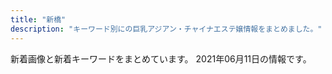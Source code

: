```yaml
---
title: "新橋"
description: "キーワード別にの巨乳アジアン・チャイナエステ嬢情報をまとめました。"
---
```


新着画像と新着キーワードをまとめています。
2021年06月11日の情報です。

<DmmAffiliateIns />
<KeywordTable
  shops={
    [
    {
        "name": "\u6c34\u7121\u6708\uff5e\u307f\u306a\u3065\u304d\uff5e",
        "keywords": {
            "83": 4,
            "90": 4,
            "86": 4,
            "85": 4,
            "87": 4
        },
        "img_links": [
            "https://minazuki-tokyo.com/wp-content/uploads/2021/02/sm02.png",
            "https://minazuki-tokyo.com/wp-content/uploads/2020/11/photo02.png",
            "https://minazuki-tokyo.com/wp-content/uploads/2020/11/photo03.png",
            "https://minazuki-tokyo.com/wp-content/uploads/2020/11/photo04.png",
            "https://minazuki-tokyo.com/wp-content/uploads/2021/02/t07.png",
            "https://minazuki-tokyo.com/wp-content/uploads/2021/02/yumi.png",
            "https://minazuki-tokyo.com/wp-content/uploads/2021/02/yuyu.png",
            "https://minazuki-tokyo.com/wp-content/uploads/2021/02/2-09.png",
            "https://minazuki-tokyo.com/wp-content/uploads/2021/02/t03.png",
            "https://minazuki-tokyo.com/wp-content/uploads/2021/02/t02.png",
            "https://minazuki-tokyo.com/wp-content/uploads/2021/02/haru.jpg",
            "https://minazuki-tokyo.com/wp-content/uploads/2021/02/sm03.png",
            "https://minazuki-tokyo.com/wp-content/uploads/2021/02/t04.png",
            "https://minazuki-tokyo.com/wp-content/uploads/2021/02/sm01.png",
            "https://minazuki-tokyo.com/wp-content/uploads/2021/02/cam.png",
            "https://minazuki-tokyo.com/wp-content/uploads/2021/02/t06.png",
            "https://minazuki-tokyo.com/wp-content/uploads/2021/02/sm04.png",
            "https://minazuki-tokyo.com/wp-content/uploads/2020/11/photo05.png",
            "https://minazuki-tokyo.com/wp-content/uploads/2021/02/yuyu2.jpg",
            "https://minazuki-tokyo.com/wp-content/uploads/2020/11/photo01.png",
            "https://minazuki-tokyo.com/wp-content/uploads/2021/02/t01.png",
            "https://minazuki-tokyo.com/wp-content/uploads/2021/02/top2.png",
            "https://minazuki-tokyo.com/wp-content/uploads/2021/02/top1.png",
            "https://minazuki-tokyo.com/wp-content/uploads/2021/02/price.png",
            "https://minazuki-tokyo.com/wp-content/uploads/2021/02/koyuri-1.jpg",
            "https://minazuki-tokyo.com/wp-content/uploads/2021/02/t05.png",
            "https://minazuki-tokyo.com/wp-content/uploads/2021/02/haru.png",
            "https://minazuki-tokyo.com/wp-content/uploads/2021/02/t08.png",
            "https://minazuki-tokyo.com/wp-content/uploads/2021/02/ayu.png",
            "https://minazuki-tokyo.com/wp-content/uploads/2021/03/top10.png",
            "https://minazuki-tokyo.com/wp-content/uploads/2021/02/ayu.jpg",
            "https://minazuki-tokyo.com/wp-content/uploads/2021/02/yumi.jpg",
            "https://minazuki-tokyo.com/wp-content/uploads/2021/02/koyuri.png"
        ],
        "station": "JR\u6d5c\u677e\u753a\u99c5\u5357\u53e3",
        "url": "https://minazuki-tokyo.com/"
    },
    {
        "keywords": {
            "D": 12,
            "C": 8,
            "F": 4
        },
        "name": "Artemis",
        "url": "https://hamamatsucho-esthe.work/",
        "station": "JR\u6d5c\u677e\u753a\u99c5\u5317\u53e3",
        "img_links": [
            "https://hamamatsucho-esthe.work/staff/riri-l1.jpg",
            "https://hamamatsucho-esthe.work/room/4-l.jpg",
            "https://hamamatsucho-esthe.work/images/qrcode.png",
            "https://hamamatsucho-esthe.work/images/footer-l.png",
            "https://hamamatsucho-esthe.work/2020/11/06/momo-s1.jpg",
            "https://hamamatsucho-esthe.work/2019/11/05/nanami-s1.jpg",
            "https://hamamatsucho-esthe.work/staff/riri-s1.jpg",
            "https://hamamatsucho-esthe.work/2018/09/10/sora-s1.jpg",
            "https://hamamatsucho-esthe.work/room/esthe2.jpg",
            "https://hamamatsucho-esthe.work/room/esthe3.jpg",
            "https://hamamatsucho-esthe.work/staff/nana-l1.jpg",
            "https://hamamatsucho-esthe.work/menu/friend.png",
            "https://hamamatsucho-esthe.work/2019/05/25/koko-s1.jpg",
            "https://hamamatsucho-esthe.work/images/main1.jpg",
            "https://hamamatsucho-esthe.work/staff/sora-s1.jpg",
            "https://hamamatsucho-esthe.work/button/blog.png",
            "https://hamamatsucho-esthe.work/icon/twitter.png",
            "https://hamamatsucho-esthe.work/room/3-l.jpg",
            "https://hamamatsucho-esthe.work/room/1-l.jpg",
            "https://hamamatsucho-esthe.work/staff/mimi-s1.jpg",
            "https://hamamatsucho-esthe.work/staff/yuki-s1.jpg",
            "https://hamamatsucho-esthe.work/2021/04/22/nana-s1.jpg",
            "https://hamamatsucho-esthe.work/2018/12/26/sayaka-s1.jpg",
            "https://hamamatsucho-esthe.work/icon/google_plus.png",
            "https://hamamatsucho-esthe.work/room/2-s.jpg",
            "https://hamamatsucho-esthe.work/room/4-s.jpg",
            "https://hamamatsucho-esthe.work/2019/05/25/riko-s1.jpg",
            "https://hamamatsucho-esthe.work/2019/01/14/emi-s1.jpg",
            "https://hamamatsucho-esthe.work/staff/nana-s1.jpg",
            "https://hamamatsucho-esthe.work/menu/home.png",
            "https://hamamatsucho-esthe.work/staff/yuki-l1.jpg",
            "https://hamamatsucho-esthe.work/icon/line.png",
            "https://hamamatsucho-esthe.work/images/footer-r.png",
            "https://hamamatsucho-esthe.work/room/2-l.jpg",
            "https://hamamatsucho-esthe.work/menu/gallery.png",
            "https://hamamatsucho-esthe.work/images/clear.png",
            "https://hamamatsucho-esthe.work/icon/facebook.png",
            "https://hamamatsucho-esthe.work/staff/maki-s1.jpg",
            "https://hamamatsucho-esthe.work/2020/07/30/maki-s1.jpg",
            "https://hamamatsucho-esthe.work/room/esthe1.jpg",
            "https://hamamatsucho-esthe.work/2020/01/05/yuki-s1.jpg",
            "https://hamamatsucho-esthe.work/2021/05/20/mimi-s1.jpg",
            "https://hamamatsucho-esthe.work/menu/info.png",
            "https://hamamatsucho-esthe.work/2021/03/26/riri-s1.jpg",
            "https://hamamatsucho-esthe.work/staff/sora-l1.jpg",
            "https://hamamatsucho-esthe.work/2018/09/10/misa-s1.jpg",
            "https://hamamatsucho-esthe.work/staff/riko-s1.jpg",
            "https://hamamatsucho-esthe.work/2019/06/14/riri-s1.jpg",
            "https://hamamatsucho-esthe.work/room/3-s.jpg",
            "https://hamamatsucho-esthe.work/2021/06/04/yuki-s1.jpg",
            "https://hamamatsucho-esthe.work/staff/maki-l1.jpg",
            "https://hamamatsucho-esthe.work/button/home.png",
            "https://hamamatsucho-esthe.work/button/staff.png",
            "https://hamamatsucho-esthe.work/kana01.png",
            "https://hamamatsucho-esthe.work/images/main-sp.jpg",
            "https://hamamatsucho-esthe.work/staff/mimi-l1.jpg",
            "https://hamamatsucho-esthe.work/menu/blog.png",
            "https://hamamatsucho-esthe.work/room/1-s.jpg"
        ]
    },
    {
        "keywords": {
            "E": 7,
            "D": 14,
            "C": 6
        },
        "url": "https://hamamatsucho-mensesthe.net/",
        "name": "SERA",
        "img_links": [
            "https://hamamatsucho-mensesthe.net/wp/wp-content/uploads/2020/01/misaki-l2.jpg",
            "https://hamamatsucho-mensesthe.net/wp/wp-content/uploads/2020/10/aki-150x150.jpg",
            "https://hamamatsucho-mensesthe.net/wp/wp-content/uploads/2019/05/rin-150x150.jpg",
            "https://hamamatsucho-mensesthe.net/wp/images/clear.png",
            "https://hamamatsucho-mensesthe.net/wp/images/top2.jpg",
            "https://hamamatsucho-mensesthe.net/images/footer-l.png",
            "https://hamamatsucho-mensesthe.net/wp/wp-content/uploads/2019/05/nao-150x150.jpg",
            "https://hamamatsucho-mensesthe.net/icon/twitter.png",
            "https://hamamatsucho-mensesthe.net/link/mens-esthe.png",
            "https://hamamatsucho-mensesthe.net/wp/wp-content/uploads/2019/10/eri-150x150.jpg",
            "https://hamamatsucho-mensesthe.net/wp/wp-content/uploads/2020/02/nana.jpg",
            "https://hamamatsucho-mensesthe.net/images/footer-r.png",
            "https://hamamatsucho-mensesthe.net/room/room-l3.jpg",
            "https://hamamatsucho-mensesthe.net/wp/wp-content/uploads/2021/01/yuna.jpg",
            "https://hamamatsucho-mensesthe.net/wp/images/top3.jpg",
            "https://hamamatsucho-mensesthe.net/room/room-l5.jpg",
            "https://hamamatsucho-mensesthe.net/wp/wp-content/uploads/2019/02/paypay2.jpg",
            "https://hamamatsucho-mensesthe.net/staff/top/aki-s1.jpg",
            "https://hamamatsucho-mensesthe.net/staff/top/mitsuki-s1.jpg",
            "https://hamamatsucho-mensesthe.net/wp/wp-content/uploads/2020/08/ayaka.jpg",
            "https://hamamatsucho-mensesthe.net/icon/google_plus.png",
            "https://hamamatsucho-mensesthe.net/room/room-l4.jpg",
            "https://hamamatsucho-mensesthe.net/wp/images/top1.jpg",
            "https://hamamatsucho-mensesthe.net/images/flower.png",
            "https://hamamatsucho-mensesthe.net/wp/icon/google_plus.png",
            "https://hamamatsucho-mensesthe.net/wp/icon/line.png",
            "https://hamamatsucho-mensesthe.net/icon/facebook.png",
            "https://hamamatsucho-mensesthe.net/wp/wp-content/uploads/2019/07/587590BB-96D0-4887-BE26-3B1413FF7283-150x150.jpeg",
            "https://hamamatsucho-mensesthe.net/staff/top/emi-s1.jpg",
            "https://hamamatsucho-mensesthe.net/images/clear.png",
            "https://hamamatsucho-mensesthe.net/wp/wp-content/uploads/2020/01/emi-l1.jpg",
            "https://hamamatsucho-mensesthe.net/wp/wp-content/uploads/2021/05/yuki-s1-150x150.jpg",
            "https://hamamatsucho-mensesthe.net/staff/top/rin-s1.jpg",
            "https://hamamatsucho-mensesthe.net/wp/wp-content/uploads/2020/01/mitsuki.jpg",
            "https://hamamatsucho-mensesthe.net/staff/top/miyu-s1.jpg",
            "https://hamamatsucho-mensesthe.net/room/room-l1.jpg",
            "https://hamamatsucho-mensesthe.net/wp/wp-content/uploads/2020/02/1714CAA8-3D57-4009-AB72-F5A8E6B60310.jpeg",
            "https://hamamatsucho-mensesthe.net/wp/icon/twitter.png",
            "https://hamamatsucho-mensesthe.net/wp/wp-content/uploads/2021/01/yuna-150x150.jpg",
            "https://hamamatsucho-mensesthe.net/room/room-l2.jpg",
            "https://hamamatsucho-mensesthe.net/wp/icon/facebook.png",
            "https://hamamatsucho-mensesthe.net/room/room-l6.jpg",
            "https://hamamatsucho-mensesthe.net/staff/top/yuki-s1.jpg",
            "https://hamamatsucho-mensesthe.net/wp/wp-content/uploads/2020/11/urara.jpg",
            "https://hamamatsucho-mensesthe.net/wp/wp-content/uploads/2019/07/0677E994-1DBF-4E0E-AB70-7CA5C034B140-150x150.jpeg",
            "https://hamamatsucho-mensesthe.net/staff/top/nao-s1.jpg",
            "https://hamamatsucho-mensesthe.net/icon/line.png",
            "https://hamamatsucho-mensesthe.net/staff/top/yuna-s1.jpg",
            "https://hamamatsucho-mensesthe.net/wp/wp-content/uploads/2020/02/stand-by.jpg",
            "https://hamamatsucho-mensesthe.net/wp/wp-content/uploads/2021/05/yuki.jpg",
            "https://hamamatsucho-mensesthe.net/wp/images/mensesthe.jpg",
            "https://hamamatsucho-mensesthe.net/staff/top/ayaka-s1.jpg"
        ],
        "station": "JR\u6d5c\u677e\u753a\u99c5\u5317\u53e3"
    },
    {
        "keywords": {
            "E": 6,
            "88": 10,
            "84": 4,
            "87": 6,
            "85": 4
        },
        "img_links": [
            "http://body-heal.net/uploadfiles/images/campaignBodyHealNet.jpg",
            "http://body-heal.net/staffPhoto/b20190120201033.jpg",
            "http://body-heal.net/staffPhoto/b20190608220420.jpg",
            "http://body-heal.net/js/sliderLine/slide_prev.png",
            "http://body-heal.net/staffPhoto/b20180721035111.jpg",
            "http://body-heal.net/images/store/05.jpg",
            "http://body-heal.net/images/access/05.jpg",
            "http://body-heal.net/images/store/04.jpg",
            "http://body-heal.net/staffPhoto/b20190117105438.jpg",
            "http://body-heal.net/images/access/01.jpg",
            "http://body-heal.net/js/sliderLine/slide_next.png",
            "http://body-heal.net/images/show.jpg",
            "http://body-heal.net/images/store/01.jpg",
            "http://body-heal.net/images/access/02.jpg",
            "http://body-heal.net/images/store/06.jpg",
            "http://body-heal.net/images/access/04.jpg",
            "http://body-heal.net/staffPhoto/b20190608222039.jpg",
            "http://body-heal.net/staffPhoto/b20190218130854.jpg",
            "http://body-heal.net/staffPhoto/b20180926231950.jpg",
            "http://body-heal.net/images/access/03.jpg"
        ],
        "name": "Tami",
        "station": "JR\u7530\u753a\u99c5\u4e09\u7530\u53e3",
        "url": "http://body-heal.net/"
    },
    {
        "img_links": [
            "http://melpomene-est.biz/images/cg08.jpg",
            "http://melpomene-est.biz/images/b1.jpg",
            "http://melpomene-est.biz/images/b5.jpg",
            "http://melpomene-est.biz/images/b2.jpg",
            "http://melpomene-est.biz/images/qrc.png",
            "http://melpomene-est.biz/images/cg03.jpg",
            "http://melpomene-est.biz/images/r1.jpg",
            "http://melpomene-est.biz/images/r2.jpg",
            "http://melpomene-est.biz/images/cg06.jpg",
            "http://melpomene-est.biz/images/r5.jpg",
            "http://melpomene-est.biz/images/b6.jpg",
            "http://melpomene-est.biz/images/cg02.jpg",
            "http://melpomene-est.biz/images/cg05.jpg",
            "http://melpomene-est.biz/images/b4.jpg",
            "http://melpomene-est.biz/images/r4.jpg",
            "http://melpomene-est.biz/images/ac2.jpg",
            "http://melpomene-est.biz/images/r6.jpg",
            "http://melpomene-est.biz/images/ac1.jpg",
            "http://melpomene-est.biz/images/kan.jpg",
            "http://melpomene-est.biz/images/cg09.jpg",
            "http://melpomene-est.biz/images/r3.jpg",
            "http://melpomene-est.biz/images/ac3.jpg",
            "http://melpomene-est.biz/images/ac4.jpg",
            "http://melpomene-est.biz/images/b3.jpg",
            "http://melpomene-est.biz/images/cg01.jpg",
            "http://melpomene-est.biz/images/rosel.png",
            "http://melpomene-est.biz/images/tel.png",
            "http://melpomene-est.biz/images/roser.png"
        ],
        "keywords": {
            "86": 31,
            "87": 6
        },
        "url": "http://melpomene-est.biz/",
        "station": "JR\u65b0\u6a4b\u99c5\u65e5\u6bd4\u8c37\u53e3",
        "name": "\u30bb\u30cf\u30c8"
    },
    {
        "station": "JR\u65b0\u6a4b\u99c5\u70cf\u68ee\u53e3",
        "name": "\u3082\u307f\u6975",
        "url": "http://www.momigoku.mensest.com/",
        "img_links": [
            "http://www.momigoku.mensest.com/files/005-03.jpg",
            "http://www.momigoku.mensest.com/files/002-02.jpg",
            "http://www.momigoku.mensest.com/files/007-03.jpg",
            "http://www.momigoku.mensest.com/files/006.jpg",
            "http://www.momigoku.mensest.com/files/002.jpg",
            "http://www.momigoku.mensest.com/files/006-02.jpg",
            "http://www.momigoku.mensest.com/files/003-03.jpg",
            "http://www.momigoku.mensest.com/files/002-03.jpg",
            "http://www.momigoku.mensest.com/images/mobile.jpg",
            "http://www.momigoku.mensest.com/images/r3.jpg",
            "http://www.momigoku.mensest.com/photo_news/upimg/8319560bd95f8c3e68_0.jpg",
            "http://www.momigoku.mensest.com/files/007-02.jpg",
            "http://www.momigoku.mensest.com/files/004-02.jpg",
            "http://www.momigoku.mensest.com/files/005-02.jpg",
            "http://www.momigoku.mensest.com/files/004.jpg",
            "http://www.momigoku.mensest.com/files/001.jpg",
            "http://www.momigoku.mensest.com/files/006-03.jpg",
            "http://www.momigoku.mensest.com/photo_news/upimg/3223360c02f1517deb_0.jpg",
            "http://www.momigoku.mensest.com/files/007.jpg",
            "http://www.momigoku.mensest.com/files/005.jpg",
            "http://www.momigoku.mensest.com/images/line.png",
            "http://www.momigoku.mensest.com/files/004-03.jpg",
            "http://www.momigoku.mensest.com/files/001-02.jpg",
            "http://www.momigoku.mensest.com/files/003-02.jpg",
            "http://www.momigoku.mensest.com/files/003.jpg",
            "http://www.momigoku.mensest.com/files/001-03.jpg"
        ],
        "keywords": {
            "87": 28,
            "E": 4,
            "D": 20,
            "\u30bb\u30af\u30b7\u30fc": 3,
            "C": 19
        }
    },
    {
        "name": "Oriental Spa",
        "keywords": {
            "F": 4,
            "E": 2,
            "C": 2,
            "D": 8
        },
        "url": "https://hamamatsucho-mensesthe.com/",
        "station": "JR\u6d5c\u677e\u753a\u99c5\u5317\u53e3",
        "img_links": [
            "https://hamamatsucho-mensesthe.com/2018/03/02/anna-s1.jpg",
            "https://hamamatsucho-mensesthe.com/staff2/wp-content/uploads/2021/06/yuki02.png",
            "https://hamamatsucho-mensesthe.com/2018/06/12/yoko-s1.jpg",
            "https://hamamatsucho-mensesthe.com/button/staff.png",
            "https://hamamatsucho-mensesthe.com/menu/friend.png",
            "https://hamamatsucho-mensesthe.com/kumi1.jpg",
            "https://hamamatsucho-mensesthe.com/staff2/wp-content/uploads/2021/06/miki01.png",
            "https://hamamatsucho-mensesthe.com/staff2/wp-content/uploads/2019/12/nanami02-2.png",
            "https://hamamatsucho-mensesthe.com/room/esthe1.jpg",
            "https://hamamatsucho-mensesthe.com/2017/10/08/ruru-s1.jpg",
            "https://hamamatsucho-mensesthe.com/staff2/wp-content/uploads/2021/05/mimi02.png",
            "https://hamamatsucho-mensesthe.com/staff2/wp-content/uploads/2020/11/siruet.png",
            "https://hamamatsucho-mensesthe.com/kumi2.jpg",
            "https://hamamatsucho-mensesthe.com/room/4.jpg",
            "https://hamamatsucho-mensesthe.com/staff2/wp-content/uploads/2021/03/rina03.png",
            "https://hamamatsucho-mensesthe.com/button/home.png",
            "https://hamamatsucho-mensesthe.com/menu/gallery.png",
            "https://hamamatsucho-mensesthe.com/staff2/wp-content/uploads/2021/06/maki08.png",
            "https://hamamatsucho-mensesthe.com/staff/yoko-l1.jpg",
            "https://hamamatsucho-mensesthe.com/staff/koko-l1.jpg",
            "https://hamamatsucho-mensesthe.com/icon/google_plus.png",
            "https://hamamatsucho-mensesthe.com/nana03.png",
            "https://hamamatsucho-mensesthe.com/staff2/wp-content/uploads/2021/04/nana72.png",
            "https://hamamatsucho-mensesthe.com/2018/11/23/arisa-s1.jpg",
            "https://hamamatsucho-mensesthe.com/staff2/wp-content/uploads/2021/05/saya01.png",
            "https://hamamatsucho-mensesthe.com/staff/nana-l1.jpg",
            "https://hamamatsucho-mensesthe.com/room/esthe2.jpg",
            "https://hamamatsucho-mensesthe.com/staff/yoko-s1.jpg",
            "https://hamamatsucho-mensesthe.com/images/main1.jpg",
            "https://hamamatsucho-mensesthe.com/icon/twitter.png",
            "https://hamamatsucho-mensesthe.com/images/footer-l.png",
            "https://hamamatsucho-mensesthe.com/room/esthe3.jpg",
            "https://hamamatsucho-mensesthe.com/icon/facebook.png",
            "https://hamamatsucho-mensesthe.com/button/sche.png",
            "https://hamamatsucho-mensesthe.com/2018/12/21/yuyu-s1.jpg",
            "https://hamamatsucho-mensesthe.com/staff2/wp-content/uploads/2021/03/miku03.png",
            "https://hamamatsucho-mensesthe.com/menu/info.png",
            "https://hamamatsucho-mensesthe.com/staff2/wp-content/uploads/2021/06/ai01.png",
            "https://hamamatsucho-mensesthe.com/staff/arisa-s1.jpg",
            "https://hamamatsucho-mensesthe.com/images/footer-r.png",
            "https://hamamatsucho-mensesthe.com/staff2/wp-content/uploads/2021/06/hime01.png",
            "https://hamamatsucho-mensesthe.com/room/1.jpg",
            "https://hamamatsucho-mensesthe.com/menu/sche.png",
            "https://hamamatsucho-mensesthe.com/images/clear.png",
            "https://hamamatsucho-mensesthe.com/miyuki01.png",
            "https://hamamatsucho-mensesthe.com/staff/koko-s1.jpg",
            "https://hamamatsucho-mensesthe.com/staff/yuyu-l1.jpg",
            "https://hamamatsucho-mensesthe.com/2018/12/21/koko-s1.jpg",
            "https://hamamatsucho-mensesthe.com/images/header3.png",
            "https://hamamatsucho-mensesthe.com/room/2.jpg",
            "https://hamamatsucho-mensesthe.com/menu/home.png",
            "https://hamamatsucho-mensesthe.com/staff2/wp-content/uploads/2019/12/haru-1.png",
            "https://hamamatsucho-mensesthe.com/icon/line.png",
            "https://hamamatsucho-mensesthe.com/images/main-sp.jpg",
            "https://hamamatsucho-mensesthe.com/staff2/wp-content/uploads/2020/11/momo02.png",
            "https://hamamatsucho-mensesthe.com/2018/06/08/hana-s2.jpg",
            "https://hamamatsucho-mensesthe.com/staff/nana-s1.jpg",
            "https://hamamatsucho-mensesthe.com/staff/yuyu-s1.jpg",
            "https://hamamatsucho-mensesthe.com/staff/arisa-l1.jpg",
            "https://hamamatsucho-mensesthe.com/room/3.jpg"
        ]
    },
    {
        "name": "\u3057\u3042\u308f\u305b\uff5eSHIAWASE\uff5e",
        "station": "JR\u7530\u753a\u99c5\u897f\u53e3",
        "url": "http://shiawase.mssg.jp/",
        "img_links": [
            "http://shiawase.mssg.jp/images/gallery/gallery_402.jpg",
            "http://shiawase.mssg.jp/images/home/QR.png",
            "http://shiawase.mssg.jp/images/top/top_05.jpg",
            "http://shiawase.mssg.jp/images/staff_one/staff_one_05.jpg",
            "http://shiawase.mssg.jp/images/staff_one/staff_one_top.jpg",
            "http://shiawase.mssg.jp/images/system/syatem_303.jpg",
            "http://shiawase.mssg.jp/images/gallery/gallery_404.jpg",
            "http://shiawase.mssg.jp/images/gallery/gallery_403.jpg",
            "http://shiawase.mssg.jp/images/gallery/gallery_104.jpg",
            "http://shiawase.mssg.jp/images/top/top_04.jpg",
            "http://shiawase.mssg.jp/images/home/index_tel.jpg",
            "http://shiawase.mssg.jp/images/home/index_03.jpg",
            "http://shiawase.mssg.jp/images/staff/staff_top.jpg",
            "http://shiawase.mssg.jp/images/home/index_qup.jpg",
            "http://shiawase.mssg.jp/images/gallery/gallery_102.jpg",
            "http://shiawase.mssg.jp/images/top/top_02.jpg",
            "http://shiawase.mssg.jp/images/staff_one/staff_one_02.jpg",
            "http://shiawase.mssg.jp/images/staff_one/staff_one_01.jpg",
            "http://shiawase.mssg.jp/images/gallery/gallery_103.jpg",
            "http://shiawase.mssg.jp/images/gallery/gallery_401.jpg",
            "http://shiawase.mssg.jp/images/staff/sta_04.jpg",
            "http://shiawase.mssg.jp/images/staff_one/staff_one_04.jpg",
            "http://shiawase.mssg.jp/images/top/top_01.jpg",
            "http://shiawase.mssg.jp/images/top/top_08.png",
            "http://shiawase.mssg.jp/images/staff/sta_0z8.jpg",
            "http://shiawase.mssg.jp/images/gallery/gallery_01.jpg",
            "http://shiawase.mssg.jp/images/gallery/gallery_top.jpg",
            "http://shiawase.mssg.jp/images/staff/sta_021.jpg",
            "http://shiawase.mssg.jp/images/staff_one/staff_one_07.png",
            "http://shiawase.mssg.jp/images/staff/sta_010.jpg",
            "http://shiawase.mssg.jp/images/top/top_03.jpg",
            "http://shiawase.mssg.jp/images/staff_image/staff_d010a.jpg",
            "http://shiawase.mssg.jp/images/home/index_04.jpg",
            "http://shiawase.mssg.jp/images/home/top_qp.jpg",
            "http://shiawase.mssg.jp/images/staff_one/staff_one_08.png",
            "http://shiawase.mssg.jp/images/home/index_page_top.jpg",
            "http://shiawase.mssg.jp/images/system/syatem_301.jpg",
            "http://shiawase.mssg.jp/images/system/syatem_302.jpg",
            "http://shiawase.mssg.jp/images/staff_one/staff_one_03.jpg",
            "http://shiawase.mssg.jp/images/gallery/gallery_101.jpg",
            "http://shiawase.mssg.jp/images/top/top_06.jpg"
        ],
        "keywords": {}
    },
    {
        "station": "JR\u7530\u753a\u99c5\u897f\u53e3",
        "url": "https://www.morinokaori-massage.com/",
        "keywords": {},
        "name": "\u68ee\u306e\u9999",
        "img_links": [
            "https://static.wixstatic.com/media/c0eb72_9f57c6ba804e4a55805040f7832a3bb9~mv2.png",
            "https://static.wixstatic.com/media/c0eb72_349ce6f6faed4c09b9ec1e412ba7a370~mv2.jpg",
            "https://static.wixstatic.com/media/c0eb72_026f8703429f4d1a93067d6664ba9e24~mv2.png",
            "https://static.wixstatic.com/media/c0eb72_43f5a28bd3004602b64ed4bc3095af0e~mv2.png",
            "https://static.wixstatic.com/media/c0eb72_068fd8e3a6034963bb1dcf1002759294~mv2.png"
        ]
    },
    {
        "url": "http://www.himawari.mensest.com/",
        "img_links": [
            "http://www.himawari.mensest.com/files/006.jpg",
            "http://www.himawari.mensest.com/images/hua.jpg",
            "http://www.himawari.mensest.com/images/bj3.jpg",
            "http://www.himawari.mensest.com/files/006-02.jpg",
            "http://www.himawari.mensest.com/images/bj1.jpg",
            "http://www.himawari.mensest.com/images/top.png",
            "http://www.himawari.mensest.com/images/s_staff.jpg",
            "http://www.himawari.mensest.com/files/004.jpg",
            "http://www.himawari.mensest.com/files/003.jpg",
            "http://www.himawari.mensest.com/files/005-02.jpg",
            "http://www.himawari.mensest.com/images/s_info.jpg",
            "http://www.himawari.mensest.com/files/005.jpg",
            "http://www.himawari.mensest.com/files/003-02.jpg",
            "http://www.himawari.mensest.com/images/mobile.jpg",
            "http://www.himawari.mensest.com/images/s_news.jpg",
            "http://www.himawari.mensest.com/files/002-02.jpg",
            "http://www.himawari.mensest.com/files/004-02.jpg",
            "http://www.himawari.mensest.com/images/s_link.jpg",
            "http://www.himawari.mensest.com/files/002.jpg"
        ],
        "keywords": {
            "C": 3,
            "86": 3,
            "D": 2,
            "87": 2
        },
        "name": "\u3072\u307e\u308f\u308a",
        "station": "JR\u6d5c\u677e\u753a\u99c5\u5317\u53e3"
    },
    {
        "name": "LEON",
        "img_links": [
            "http://es-leon.link/images/guide4.jpg",
            "http://es-leon.link/photos/sites/45/2020/10/2020100103284496.jpg",
            "http://es-leon.link/photos/sites/45/2021/03/2021033111023925.jpg",
            "http://es-leon.link/photos/sites/45/2021/05/2021050301212645.jpg",
            "http://es-leon.link/images/nav_link03_no.png",
            "http://es-leon.link/photos/sites/45/2021/05/2021050801330145.jpg",
            "http://es-leon.link/photos/sites/45/2020/11/2020111904152242.jpg",
            "http://es-leon.link/photos/sites/45/2020/10/2020101318294854.jpg",
            "http://es-leon.link/photos/sites/45/2021/05/2021050416545177.jpg",
            "http://es-leon.link/photos/sites/45/2021/05/2021050612481738.jpg",
            "http://es-leon.link/photos/sites/45/2021/03/202103310417001.jpg",
            "http://es-leon.link/images/pagetop.jpg",
            "http://es-leon.link/photos/sites/45/2021/03/2021031222420647.jpg",
            "http://es-leon.link/photos/sites/45/2021/02/202102281658118.jpg",
            "http://es-leon.link/photos/sites/45/2021/04/2021043018143110.jpg",
            "http://es-leon.link/images/guide3.jpg",
            "http://es-leon.link/photos/sites/45/2021/05/2021050612492894.jpg",
            "http://es-leon.link/images/nav_link05_no.png",
            "http://es-leon.link/photos/sites/45/2021/02/2021022815431041.jpg",
            "http://es-leon.link/photos/sites/45/2021/05/2021052608131497.jpg",
            "http://es-leon.link/photos/sites/45/2021/05/2021050617464464.jpg",
            "http://es-leon.link/images/slider03.jpg",
            "http://es-leon.link/photos/sites/45/2020/10/2020101318300043.jpg",
            "http://es-leon.link/images/guide1.jpg",
            "http://es-leon.link/photos/sites/45/2021/04/2021043013400012.jpg",
            "http://es-leon.link/images/nav_link04_no.png",
            "http://es-leon.link/photos/sites/45/2020/10/2020100103205050.jpg",
            "http://es-leon.link/photos/sites/45/2021/04/2021041118451354.jpg",
            "http://es-leon.link/photos/sites/45/2021/05/2021053003333110.jpg",
            "http://es-leon.link/photos/sites/45/2020/10/2020101318402898.jpg",
            "http://es-leon.link/images/guide5.jpg",
            "http://es-leon.link/images/guide6.jpg",
            "http://es-leon.link/photos/sites/45/2021/02/2021022813195234.jpg",
            "http://es-leon.link/images/nav_link06_no.png",
            "http://es-leon.link/images/qr.png",
            "http://es-leon.link/photos/sites/45/2021/05/2021050801322582.jpg",
            "http://es-leon.link/images/slider00.jpg",
            "http://es-leon.link/photos/sites/45/2021/03/2021031222423325.jpg",
            "http://es-leon.link/photos/sites/45/2021/05/2021053003331795.jpg",
            "http://es-leon.link/images/nav_link07_no.png",
            "http://es-leon.link/photos/sites/45/2021/05/2021052608061121.jpg",
            "http://es-leon.link/images/guide2.png",
            "http://es-leon.link/images/slider01.jpg",
            "http://es-leon.link/images/lineline.png",
            "http://es-leon.link/photos/sites/45/2021/03/2021033111032173.jpg",
            "http://es-leon.link/photos/sites/45/2021/03/2021033111033425.jpg",
            "http://es-leon.link/photos/sites/45/2021/04/202104301753091.jpg",
            "http://es-leon.link/photos/sites/45/2020/10/2020101318404076.jpg",
            "http://es-leon.link/images/slider04.jpg",
            "http://es-leon.link/images/nav_link02_no.png",
            "http://es-leon.link/photos/sites/45/2021/05/2021050416550882.jpg",
            "http://es-leon.link/photos/sites/45/2021/02/2021022813203297.jpg",
            "http://es-leon.link/photos/sites/45/2020/10/202010010328436.jpg",
            "http://es-leon.link/photos/sites/45/2021/05/2021052608044541.jpg",
            "http://es-leon.link/photos/sites/45/2021/06/2021061018070213.jpg",
            "http://es-leon.link/photos/sites/45/2021/05/2021050801323975.jpg",
            "http://es-leon.link/images/guide7.jpg",
            "http://es-leon.link/photos/sites/45/2021/02/2021022815420713.jpg",
            "http://es-leon.link/images/slider02.jpg",
            "http://es-leon.link/images/card.png",
            "http://es-leon.link/photos/sites/45/2021/03/2021041002184750.jpg",
            "http://es-leon.link/photos/sites/45/2021/02/2021022702210178.jpg",
            "http://es-leon.link/photos/sites/45/2021/04/2021041118464285.jpg",
            "http://es-leon.link/photos/sites/45/2021/04/2021043013393443.jpg",
            "http://es-leon.link/photos/sites/45/2021/04/2021043013395329.jpg",
            "http://es-leon.link/images/profile.png",
            "http://es-leon.link/photos/sites/45/2020/10/2020100103205130.jpg",
            "http://es-leon.link/photos/sites/45/2020/10/2020101404192576.jpg",
            "http://es-leon.link/images/header.png",
            "http://es-leon.link/images/guide8.jpg",
            "http://es-leon.link/images/guide2.jpg",
            "http://es-leon.link/photos/sites/45/2021/05/2021053003320163.jpg",
            "http://es-leon.link/photos/sites/45/2021/05/2021051217263416.jpg",
            "http://es-leon.link/images/img_info.jpg",
            "http://es-leon.link/images/nav_link01_no.png",
            "http://es-leon.link/photos/sites/45/2021/02/2021021014235421.jpg",
            "http://es-leon.link/images/guide1.png",
            "http://es-leon.link/photos/sites/45/2021/03/2021033111035026.jpg"
        ],
        "station": "JR\u65b0\u6a4b\u99c5\u70cf\u68ee\u53e3",
        "keywords": {
            "85": 8,
            "84": 6,
            "\u80f8": 1,
            "92": 3,
            "86": 3,
            "87": 2,
            "90": 2,
            "88": 4
        },
        "url": "http://es-leon.link/"
    },
    {
        "name": "Pandora*\u30d1\u30f3\u30c9\u30e9",
        "keywords": {},
        "img_links": [
            "http://www.es-tokyo.link/images/27.jpg",
            "http://www.es-tokyo.link/images/b1.jpg",
            "http://www.es-tokyo.link/images/newface.jpg",
            "http://www.es-tokyo.link/images/32.jpg",
            "http://www.es-tokyo.link/images/31.jpg",
            "http://www.es-tokyo.link/img/izumi1.jpg",
            "http://www.es-tokyo.link/img/izumi2.jpg",
            "http://www.es-tokyo.link/images/sys1.jpg",
            "http://www.es-tokyo.link/img/kaori1.jpg",
            "http://www.es-tokyo.link/images/staff_t.jpg",
            "http://www.es-tokyo.link/images/int2.jpg",
            "http://www.es-tokyo.link/img/ami1.jpg",
            "http://www.es-tokyo.link/images/tel.jpg",
            "http://www.es-tokyo.link/img/minami2.jpg",
            "http://www.es-tokyo.link/images/5.jpg",
            "http://www.es-tokyo.link/img/emili1.jpg",
            "http://www.es-tokyo.link/img/miwa1.jpg",
            "http://www.es-tokyo.link/images/30.jpg",
            "http://www.es-tokyo.link/img/erin2.jpg",
            "http://www.es-tokyo.link/img/yui1.jpg",
            "http://www.es-tokyo.link/images/28.jpg",
            "http://www.es-tokyo.link/img/suzu1.jpg",
            "http://www.es-tokyo.link/img/momoko1.jpg",
            "http://www.es-tokyo.link/images/s1.png",
            "http://www.es-tokyo.link/images/23.jpg",
            "http://www.es-tokyo.link/images/interior_t.jpg",
            "http://www.es-tokyo.link/images/int1.jpg",
            "http://www.es-tokyo.link/images/19.jpg",
            "http://www.es-tokyo.link/img/hikari1.jpg",
            "http://www.es-tokyo.link/img/minami1.jpg",
            "http://www.es-tokyo.link/img/rin1.jpg",
            "http://www.es-tokyo.link/images/24.jpg",
            "http://www.es-tokyo.link/images/news.jpg",
            "http://www.es-tokyo.link/images/20.jpg",
            "http://www.es-tokyo.link/images/mobile.jpg",
            "http://www.es-tokyo.link/images/3.jpg",
            "http://www.es-tokyo.link/images/9.jpg",
            "http://www.es-tokyo.link/images/22.jpg",
            "http://www.es-tokyo.link/img/mayu1.jpg",
            "http://www.es-tokyo.link/images/sys2.jpg",
            "http://www.es-tokyo.link/images/b3.jpg",
            "http://www.es-tokyo.link/images/25.jpg",
            "http://www.es-tokyo.link/img/naomi1.jpg",
            "http://www.es-tokyo.link/img/erin1.jpg",
            "http://www.es-tokyo.link/images/head.jpg",
            "http://www.es-tokyo.link/images/b2.jpg"
        ],
        "url": "http://www.es-tokyo.link",
        "station": "JR\u6d5c\u677e\u753a\u99c5\u5357\u53e3"
    },
    {
        "img_links": [
            "http://kokoro-spa.info/img/slider/2.jpg",
            "http://kokoro-spa.info/img/ttl_info.png",
            "http://kokoro-spa.info/img/shop/kanban.jpg",
            "http://kokoro-spa.info/img/pickup.jpg",
            "http://kokoro-spa.info/img/ttl_news.png",
            "http://kokoro-spa.info/img/qrcode.png",
            "http://kokoro-spa.info/img/shop/no-pic.jpg"
        ],
        "station": "JR\u65b0\u6a4b\u99c5\u70cf\u68ee\u53e3",
        "keywords": {},
        "url": "http://kokoro-spa.info/",
        "name": "\u672a\u6765"
    },
    {
        "station": "JR\u7530\u753a\u99c5\u6771\u53e3",
        "url": "http://www.k-harunoie.info/",
        "name": "\u6625\u306e\u5bb6",
        "img_links": [
            "http://www.k-harunoie.info/imge/service3.jpg",
            "http://www.k-harunoie.info/imge/int2.png",
            "http://www.k-harunoie.info/imge/p-2.jpg",
            "http://www.k-harunoie.info/imge/tel.png",
            "http://www.k-harunoie.info/imge/p-5.jpg",
            "http://www.k-harunoie.info/imge/p-1.jpg",
            "http://www.k-harunoie.info/imge/s1.png",
            "http://www.k-harunoie.info/imge/s0.png",
            "http://www.k-harunoie.info/imge/interior_t.jpg",
            "http://www.k-harunoie.info/imge/ta.png",
            "http://www.k-harunoie.info/imge/staff_t.jpg",
            "http://www.k-harunoie.info/imge/service2.jpg",
            "http://www.k-harunoie.info/imge/botton.jpg",
            "http://www.k-harunoie.info/imge/service1.jpg",
            "http://www.k-harunoie.info/imge/sys.png",
            "http://www.k-harunoie.info/imge/p-4.jpg"
        ],
        "keywords": {}
    },
    {
        "name": "Yuki\u2019s House",
        "url": "http://yukizhouse00.web.fc2.com/",
        "station": "JR\u6d5c\u677e\u753a\u99c5\u5357\u53e3",
        "keywords": {},
        "img_links": [
            "http://yukizhouse00.web.fc2.com/images/slider/slid1.jpg",
            "http://yukizhouse00.web.fc2.com/images/portfolio/work-3.jpg",
            "http://yukizhouse00.web.fc2.com/images/slider/slid2.jpg",
            "http://yukizhouse00.web.fc2.com/images/portfolio/work-1.jpg",
            "http://yukizhouse00.web.fc2.com/images/portfolio/work-4.jpg",
            "http://yukizhouse00.web.fc2.com/images/portfolio/work-2.jpg",
            "http://yukizhouse00.web.fc2.com/images/portfolio/work-6.jpg",
            "http://yukizhouse00.web.fc2.com/images/portfolio/work-5.jpg"
        ]
    },
    {
        "name": "Aroma Coco8",
        "keywords": {
            "F": 1,
            "E": 8,
            "\u80f8": 2,
            "G": 1,
            "\u30bb\u30af\u30b7\u30fc": 1,
            "\u4e73": 3,
            "D": 7
        },
        "station": "JR\u65b0\u6a4b\u99c5\u70cf\u68ee\u53e3",
        "img_links": [
            "https://aroma-queen.work/images/st/st_rei.jpg",
            "https://aroma-queen.work/images/st/st_rena_2.jpg",
            "https://aroma-queen.work/images/st/st_kou1.jpg",
            "https://aroma-queen.work/images/st/st_yuri_2.jpg",
            "https://aroma-queen.work/images/st/st_honey_1.jpg",
            "https://aroma-queen.work/images/st/st_rinda_2.jpg",
            "https://aroma-queen.work/images/st/st_joy_1.jpg",
            "https://aroma-queen.work/images/st/st_yuri.jpg",
            "https://aroma-queen.work/images/st/st_aya_1.jpg",
            "https://aroma-queen.work/images/st/st_mirror_3.jpg",
            "https://aroma-queen.work/images/st/st_jerry.jpg",
            "https://aroma-queen.work/images/st/st_maya_1.jpg",
            "https://aroma-queen.work/images/st/st_koy_2.jpg",
            "https://aroma-queen.work/images/st/st_mirror_2.jpg",
            "https://aroma-queen.work/images/st/st_bibi_2.jpg",
            "https://aroma-queen.work/images/st/st_min_4.jpg",
            "https://aroma-queen.work/images/st/st_13.jpg",
            "https://aroma-queen.work/images/st/st_nana_1.jpg",
            "https://aroma-queen.work/images/st/st_rinda_6.jpg",
            "https://aroma-queen.work/images/st/st_18.jpg",
            "https://aroma-queen.work/images/st/st_party_2.jpg",
            "https://aroma-queen.work/images/st/st_kaori_1.jpg",
            "https://aroma-queen.work/images/st/st_min_2.jpg",
            "https://aroma-queen.work/images/st/st_angel_2.jpg",
            "https://aroma-queen.work/images/st/st_nan.jpg",
            "https://aroma-queen.work/images/st/st_mayumi_2.jpg",
            "https://aroma-queen.work/images/st/st_sayuri_1.jpg",
            "https://aroma-queen.work/images/st/st_ai1.jpg",
            "https://aroma-queen.work/images/week_campaign.jpg",
            "https://aroma-queen.work/images/st/st_dan_2.jpg",
            "https://aroma-queen.work/images/st/st_joy_3.jpg",
            "https://aroma-queen.work/images/st/st_saya_1.jpg",
            "https://aroma-queen.work/images/st/st_dan_1.jpg",
            "https://aroma-queen.work/images/st/st_chiba_1.jpg",
            "https://aroma-queen.work/images/st/st_kiki2.jpg",
            "https://aroma-queen.work/images/st/st_14_1.jpg",
            "https://aroma-queen.work/images/top2.png",
            "https://aroma-queen.work/images/st/st_ami_2.jpg",
            "https://aroma-queen.work/images/st/st_kiki_1.jpg",
            "https://aroma-queen.work/images/st/st_19.jpg",
            "https://aroma-queen.work/images/st/st_kaori_2.jpg",
            "https://aroma-queen.work/images/st/st_huxa.jpg",
            "https://aroma-queen.work/images/st/st_ou_1.jpg",
            "https://aroma-queen.work/images/st/st_joy_2.jpg",
            "https://aroma-queen.work/images/st/st_25.jpg",
            "https://aroma-queen.work/images/st/st_kei.jpg",
            "https://aroma-queen.work/images/st/st_yuyu.jpg",
            "https://aroma-queen.work/images/st/st_ai_1.jpg",
            "https://aroma-queen.work/images/st/st_5_3.jpg",
            "https://aroma-queen.work/images/st/st_miki.jpg",
            "https://aroma-queen.work/images/st/st_eri.jpg",
            "https://aroma-queen.work/images/st/st_ai.jpg",
            "https://aroma-queen.work/images/st/st_hara3.jpg",
            "https://aroma-queen.work/images/st/st_7_1.jpg",
            "https://aroma-queen.work/images/st/st_aigo.jpg",
            "https://aroma-queen.work/images/st/st_koko.jpg",
            "https://aroma-queen.work/images/st/st_rei_3.jpg",
            "https://aroma-queen.work/images/st/st_rei_2.jpg",
            "https://aroma-queen.work/images/st/st_chiba_2.jpg",
            "https://aroma-queen.work/images/st/st_cake_1.jpg",
            "https://aroma-queen.work/images/st/st_aiko_1.jpg",
            "https://aroma-queen.work/images/st/st_pink_4.jpg",
            "https://aroma-queen.work/images/st/st_chiba_4.jpg",
            "https://aroma-queen.work/images/st/st_saya_0.jpg",
            "https://aroma-queen.work/images/st/st_ai_2.jpg",
            "https://aroma-queen.work/images/st/st_four1.jpg",
            "https://aroma-queen.work/images/top_campaign_dec.jpg",
            "https://aroma-queen.work/images/st/st_aiko_2.jpg",
            "https://aroma-queen.work/images/st/st_joy.jpg",
            "https://aroma-queen.work/images/st/st_minto_1.jpg",
            "https://aroma-queen.work/images/st/st_rinda_1.jpg",
            "https://aroma-queen.work/images/st/st_hara.jpg",
            "https://aroma-queen.work/images/st/st_pink_3.jpg",
            "https://aroma-queen.work/images/st/st_17.jpg",
            "https://aroma-queen.work/images/top_campaign_spring.jpg",
            "https://aroma-queen.work/images/st/st_coco_1.jpg",
            "https://aroma-queen.work/images/st/st_5_2.jpg",
            "https://aroma-queen.work/images/st/st_shizuka_1.jpg",
            "https://aroma-queen.work/images/st/st_mai_1.jpg",
            "https://aroma-queen.work/images/st/st_risa_1.jpg",
            "https://aroma-queen.work/images/st/st_nina_3.jpg",
            "https://aroma-queen.work/images/st/st_lucy_3.jpg",
            "https://aroma-queen.work/images/st/st_kou2.jpg",
            "https://aroma-queen.work/images/st/st_5_1.jpg",
            "https://aroma-queen.work/images/st/st_bibi_1.jpg",
            "https://aroma-queen.work/images/st/st_mimi_1.jpg",
            "https://aroma-queen.work/images/st/st_mayumi_1.jpg",
            "https://aroma-queen.work/images/st/st_anan.jpg",
            "https://aroma-queen.work/images/st/st_pink_1.jpg",
            "https://aroma-queen.work/images/st/st_aya.jpg",
            "https://aroma-queen.work/images/st/st_angel_1.jpg",
            "https://aroma-queen.work/images/st/st_emi_1.jpg",
            "https://aroma-queen.work/images/st/st_nuna3.jpg",
            "https://aroma-queen.work/images/st/st_ryuu_2.jpg",
            "https://aroma-queen.work/images/st/st_yuri_3.jpg",
            "https://aroma-queen.work/images/st/st_angel_3.jpg",
            "https://aroma-queen.work/images/st/st_sakura_1.jpg",
            "https://aroma-queen.work/images/top.png",
            "https://aroma-queen.work/images/st/st_10_1.jpg",
            "https://aroma-queen.work/images/st/st_gei.jpg",
            "https://aroma-queen.work/images/st/st_20.jpg",
            "https://aroma-queen.work/images/st/st_22.jpg",
            "https://aroma-queen.work/images/st/st_cindy.jpg",
            "https://aroma-queen.work/images/st/st_bibi.jpg",
            "https://aroma-queen.work/images/st/st_hana_2.jpg",
            "https://aroma-queen.work/images/st/st_nana.jpg",
            "https://aroma-queen.work/images/st/st_21.jpg",
            "https://aroma-queen.work/images/st/st_saya_2.jpg",
            "https://aroma-queen.work/images/st/st_nori.jpg",
            "https://aroma-queen.work/images/st/st_nami_1.jpg",
            "https://aroma-queen.work/images/st/st_yumi.jpg",
            "https://aroma-queen.work/images/st/st_.jpg",
            "https://aroma-queen.work/images/st/st_sofea_2.jpg",
            "https://aroma-queen.work/images/st/st_emi.jpg",
            "https://aroma-queen.work/images/st/st_koko_1.jpg",
            "https://aroma-queen.work/images/st/st_nuna.jpg",
            "https://aroma-queen.work/images/st/st_jasmine_1.jpg",
            "https://aroma-queen.work/images/st/st_ou_3.jpg",
            "https://aroma-queen.work/images/st/st_jj_1.jpg",
            "https://aroma-queen.work/images/st/st_16_1.jpg",
            "https://aroma-queen.work/images/st/st_hana_1.jpg",
            "https://aroma-queen.work/images/st/st_get_3.jpg",
            "https://aroma-queen.work/images/st/st_nanako.jpg",
            "https://aroma-queen.work/images/st/st_pink_2.jpg"
        ],
        "url": "https://aroma-queen.work/"
    },
    {
        "station": "JR\u7530\u753a\u99c5\u6771\u53e3",
        "url": "http://tamachi-en.link/",
        "img_links": [
            "http://tamachi-en.link/images/g2.jpg",
            "http://tamachi-en.link/images/zi_link.png",
            "http://tamachi-en.link/images/g5.jpg",
            "http://tamachi-en.link/images/top.jpg",
            "http://tamachi-en.link/images/new1.jpg",
            "http://tamachi-en.link/images/zi_staff.png",
            "http://tamachi-en.link/images/g8.jpg",
            "http://tamachi-en.link/images/g3.jpg",
            "http://tamachi-en.link/images/g0.jpg",
            "http://tamachi-en.link/images/mobile.png",
            "http://tamachi-en.link/images/sakula.jpg",
            "http://tamachi-en.link/images/g4.jpg",
            "http://tamachi-en.link/images/g1.jpg",
            "http://tamachi-en.link/images/g6.jpg"
        ],
        "keywords": {
            "C": 16
        },
        "name": "\u7e01"
    },
    {
        "station": "\u5185\u5e78\u753a\u99c5A3",
        "name": "\u30ab\u30b5\u30d6\u30e9\u30f3\u30ab",
        "img_links": [
            "http://romantic-est.info/img/cg061.jpg",
            "http://romantic-est.info/img/r2.jpg",
            "http://romantic-est.info/img/r3.jpg",
            "http://romantic-est.info/img/cg09.jpg",
            "https://www.est-tatsujin.jp/theme/esthe_no_tatsujin_front/banner/estbnr_s2_200x40.jpg",
            "http://romantic-est.info/img/cg071.jpg",
            "http://romantic-est.info/img/r5.jpg",
            "http://romantic-est.info/img/cg03.jpg",
            "http://romantic-est.info/img/line.jpg",
            "http://romantic-est.info/img/cg06.jpg",
            "http://romantic-est.info/img/kan.jpg",
            "http://romantic-est.info/img/topimg1.jpg",
            "http://romantic-est.info/img/r1.jpg",
            "http://romantic-est.info/img/r4.jpg",
            "http://romantic-est.info/img/cg07.jpg",
            "https://s-este.jp/img/common/freebanner/200_40.png",
            "http://romantic-est.info/img/cg091.jpg",
            "http://romantic-est.info/img/topimg.jpg",
            "http://romantic-est.info/img/line1.jpg",
            "http://romantic-est.info/img/cg111.jpg",
            "http://romantic-est.info/link/menlog.jpg",
            "http://romantic-est.info/img/cg11.jpg",
            "http://romantic-est.info/img/cg031.jpg"
        ],
        "url": "http://romantic-est.info/",
        "keywords": {}
    },
    {
        "keywords": {
            "88": 1,
            "86": 1,
            "87": 3,
            "D": 5
        },
        "url": "http://www.shiawasenojikan.esjp.info/",
        "station": "JR\u65b0\u6a4b\u99c5\u65e5\u6bd4\u8c37\u53e3",
        "name": "\u5e78\u305b\u306e\u6642\u9593",
        "img_links": [
            "http://www.shiawasenojikan.esjp.info/images/int2.jpg",
            "http://www.shiawasenojikan.esjp.info/files/010-03.jpg",
            "http://www.shiawasenojikan.esjp.info/files/003-02.jpg",
            "http://www.shiawasenojikan.esjp.info/images/news.jpg",
            "http://www.shiawasenojikan.esjp.info/files/010-02.jpg",
            "http://www.shiawasenojikan.esjp.info/files/010.jpg",
            "http://www.shiawasenojikan.esjp.info/files/009-03.jpg",
            "http://www.shiawasenojikan.esjp.info/files/003-03.jpg",
            "http://www.shiawasenojikan.esjp.info/images/sys3.jpg",
            "http://www.shiawasenojikan.esjp.info/images/interior_t.jpg",
            "http://www.shiawasenojikan.esjp.info/files/001-02.jpg",
            "http://www.shiawasenojikan.esjp.info/files/001.jpg",
            "http://www.shiawasenojikan.esjp.info/files/015-03.jpg",
            "http://www.shiawasenojikan.esjp.info/files/009-02.jpg",
            "http://www.shiawasenojikan.esjp.info/images/tel.jpg",
            "http://www.shiawasenojikan.esjp.info/files/015-02.jpg",
            "http://www.shiawasenojikan.esjp.info/images/staff_t.jpg",
            "http://www.shiawasenojikan.esjp.info/images/head.jpg",
            "http://www.shiawasenojikan.esjp.info/images/link_t.jpg",
            "http://www.shiawasenojikan.esjp.info/files/001-03.jpg",
            "http://www.shiawasenojikan.esjp.info/images/mobile.jpg",
            "http://www.shiawasenojikan.esjp.info/files/015.jpg",
            "http://www.shiawasenojikan.esjp.info/files/009.jpg",
            "http://www.shiawasenojikan.esjp.info/files/003.jpg"
        ]
    }
]
}
/>
<DmmAffiliateScript />
